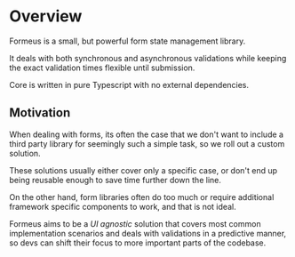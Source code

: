 # Overview

Formeus is a small, but powerful form state management library.

It deals with both synchronous and asynchronous validations while keeping the exact validation times flexible until submission.

Core is written in pure Typescript with no external dependencies.

## Motivation

When dealing with forms, its often the case that we don't want to include a third party library for seemingly such a simple task, so we roll out
a custom solution.

These solutions usually either cover only a specific case, or don't end up being reusable enough to save time further down the line.

On the other hand, form libraries often do too much or require additional framework specific components to work, and that is not ideal.

Formeus aims to be a _UI agnostic_ solution that covers most common implementation scenarios and deals with validations in a predictive manner,
so devs can shift their focus to more important parts of the codebase.
